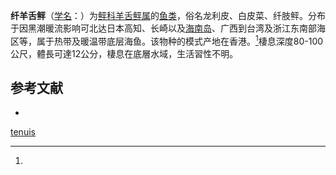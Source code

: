 {{Speciesbox
| name = 纤羊舌鲆
| status = 
| status_system = 
| image = 
| genus = Arnoglossus
| species = tenuis
| authority = (Gunther, 1880)<ref name='id8644'>{{cite web| url =http://www.bioinfo.cn/db05/BjdwSpecies.php?action=view&id=8644| title =纤羊舌鲆| work =《中国动物物种编目数据库》| publisher =中国科学院微生物研究所| author =中国科学院动物研究所| accessdate =2009-04-16| deadurl =yes| archiveurl =https://web.archive.org/web/20160305035344/http://www.bioinfo.cn/db05/BjdwSpecies.php?action=view&id=8644| archivedate =2016-03-05}}</ref>
}}

'''纤羊舌鲆'''（[[学名|学名]]：{{lang|la|''Arnoglossus tenuis''}}）为[[鲆科|鲆科]][[羊舌鲆属|羊舌鲆属]]的[[鱼类|鱼类]]，俗名龙利皮、白皮菜、纤肢鲆。分布于因黑潮暖流影响可北达日本高知、长崎以及[[海南岛|海南岛]]、广西到台湾及浙江东南部海区等，属于热带及暖温带底层海鱼。该物种的模式产地在香港。<ref name='id8644'/>棲息深度80-100公尺，體長可達12公分，棲息在底層水域，生活習性不明。

== 参考文献 ==
{{reflist}}
* {{TaiBNET| zh=細羊舌鮃 | id=382697 | binomial=Arnoglossus tenuis | authority=Günther, 1880 | var= | accessdate=2013-01-24}}

{{Wikispecies|Arnoglossus tenuis}}
{{Taxonbar|from=Q1044811}}

[[Category:羊舌鲆属|tenuis]]


{{鰈形目小作品}}